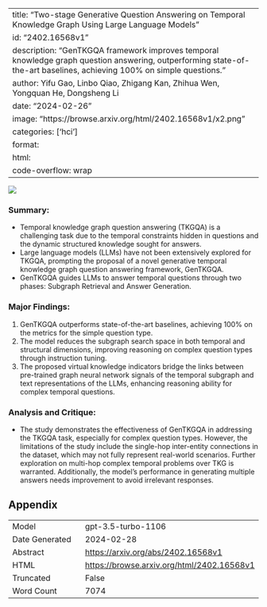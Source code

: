 
---
title: "Two-stage Generative Question Answering on Temporal Knowledge Graph Using Large Language Models"
id: "2402.16568v1"
description: "GenTKGQA framework improves temporal knowledge graph question answering, outperforming state-of-the-art baselines, achieving 100% on simple questions."
author: Yifu Gao, Linbo Qiao, Zhigang Kan, Zhihua Wen, Yongquan He, Dongsheng Li
date: "2024-02-26"
image: "https://browse.arxiv.org/html/2402.16568v1/x2.png"
categories: ['hci']
format:
  html:
    code-overflow: wrap
---

![](https://browse.arxiv.org/html/2402.16568v1/x2.png)

### **Summary:**
- Temporal knowledge graph question answering (TKGQA) is a challenging task due to the temporal constraints hidden in questions and the dynamic structured knowledge sought for answers.
- Large language models (LLMs) have not been extensively explored for TKGQA, prompting the proposal of a novel generative temporal knowledge graph question answering framework, GenTKGQA.
- GenTKGQA guides LLMs to answer temporal questions through two phases: Subgraph Retrieval and Answer Generation.

### **Major Findings:**
1. GenTKGQA outperforms state-of-the-art baselines, achieving 100% on the metrics for the simple question type.
2. The model reduces the subgraph search space in both temporal and structural dimensions, improving reasoning on complex question types through instruction tuning.
3. The proposed virtual knowledge indicators bridge the links between pre-trained graph neural network signals of the temporal subgraph and text representations of the LLMs, enhancing reasoning ability for complex temporal questions.

### **Analysis and Critique:**
- The study demonstrates the effectiveness of GenTKGQA in addressing the TKGQA task, especially for complex question types. However, the limitations of the study include the single-hop inter-entity connections in the dataset, which may not fully represent real-world scenarios. Further exploration on multi-hop complex temporal problems over TKG is warranted. Additionally, the model's performance in generating multiple answers needs improvement to avoid irrelevant responses.

## Appendix

|          |          |
|----------|----------|
| Model     | gpt-3.5-turbo-1106       |
| Date Generated     | 2024-02-28       |
| Abstract | [https://arxiv.org/abs/2402.16568v1](https://arxiv.org/abs/2402.16568v1)        |
| HTML     | [https://browse.arxiv.org/html/2402.16568v1](https://browse.arxiv.org/html/2402.16568v1)       |
| Truncated       | False       |
| Word Count       | 7074       |